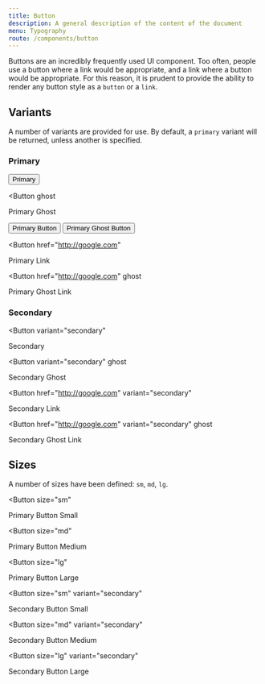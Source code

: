 ```yaml
---
title: Button
description: A general description of the content of the document
menu: Typography
route: /components/button
---
```



Buttons are an incredibly frequently used UI component. Too often, people use
a button where a link would be appropriate, and a link where a button would be
appropriate. For this reason, it is prudent to provide the ability to render any
button style as a `button` or a `link`.

<PropsTable component={Button} />

## Variants

A number of variants are provided for use. By default, a `primary` variant will
be returned, unless another is specified.

### Primary

<Button>
  Primary
</Button>

<Button 
  ghost
>
  Primary Ghost
</Button>

<Button>
  Primary Button
</Button>

<Button ghost>
  Primary Ghost Button
</Button>

<Button
  href="http://google.com"
>
  Primary Link
</Button>

<Button
  href="http://google.com"
  ghost
>
  Primary Ghost Link
</Button>

### Secondary

<Button
  variant="secondary"
>
  Secondary
</Button>

<Button
  variant="secondary"
  ghost
>
  Secondary Ghost
</Button>

<Button
  href="http://google.com"
  variant="secondary"
>
  Secondary Link
</Button>

<Button
  href="http://google.com"
  variant="secondary"
  ghost
>
  Secondary Ghost Link
</Button>

## Sizes

A number of sizes have been defined: `sm`, `md`, `lg`.

<Button
  size="sm"
>
  Primary Button Small
</Button>

<Button
  size="md"
>
  Primary Button Medium
</Button>

<Button
  size="lg"
>
  Primary Button Large
</Button>

<Button
  size="sm"
  variant="secondary"
>
  Secondary Button Small
</Button>

<Button
  size="md"
  variant="secondary"
>
  Secondary Button Medium
</Button>

<Button
  size="lg"
  variant="secondary"
>
  Secondary Button Large
</Button>
